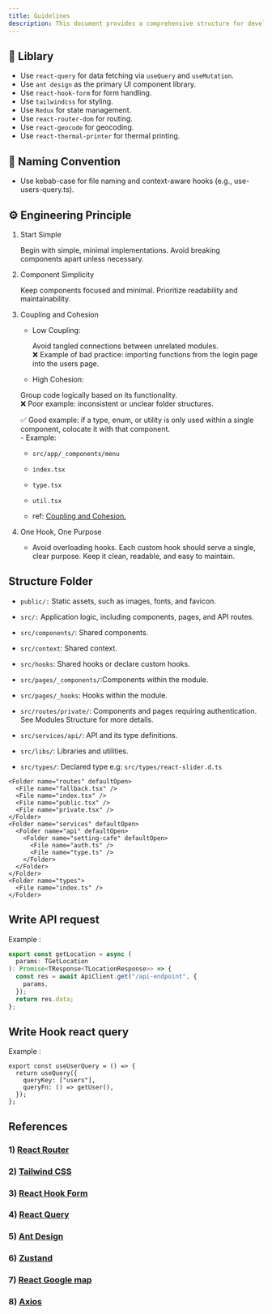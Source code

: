 ```yaml
---
title: Guidelines
description: This document provides a comprehensive structure for developing tantri cashier with VITE ReactJS. Here is a tidied-up version based on each context
---
```



## 🧩 Liblary

- Use `react-query` for data fetching via `useQuery` and `useMutation`.
- Use `ant design` as the primary UI component library.
- Use `react-hook-form` for form handling.
- Use `tailwindcss` for styling.
- Use `Redux` for state management.
- Use `react-router-dom` for routing.
- Use `react-geocode` for geocoding.
- Use `react-thermal-printer` for thermal printing.

## 📝 Naming Convention

- Use kebab-case for file naming and context-aware hooks (e.g., use-users-query.ts).

## ⚙️ Engineering Principle

1. Start Simple

   Begin with simple, minimal implementations. Avoid breaking components apart unless necessary.

2. Component Simplicity

   Keep components focused and minimal. Prioritize readability and maintainability.

3. Coupling and Cohesion

   - Low Coupling:

     Avoid tangled connections between unrelated modules. <br />❌ Example of bad
     practice: importing functions from the login page into the users page.

   - High Cohesion:

   Group code logically based on its functionality. <br />
   ❌ Poor example: inconsistent or unclear folder structures.

   ✅ Good example: if a type, enum, or utility is only used within a single
   component, colocate it with that component. <br />- Example:

   - `src/app/_components/menu`
   - `index.tsx`
   - `type.tsx`
   - `util.tsx`

   - ref: [Coupling and Cohesion.](https://betterprogramming.pub/coupling-cohesion-552b022492b2)

4. One Hook, One Purpose
   - Avoid overloading hooks. Each custom hook should serve a single, clear purpose.
     Keep it clean, readable, and easy to maintain.

## Structure Folder

- `public/:` Static assets, such as images, fonts, and favicon.

- `src/:` Application logic, including components, pages, and API routes.

- `src/components/`: Shared components.

- `src/context`: Shared context.

- `src/hooks`: Shared hooks or declare custom hooks.

- `src/pages/_components/`:Components within the module.

- `src/pages/_hooks`: Hooks within the module.

- `src/routes/private/`: Components and pages requiring authentication. See Modules Structure for more details.

- `src/services/api/`: API and its type definitions.

- `src/libs/`: Libraries and utilities.

- `src/types/`: Declared type e.g: `src/types/react-slider.d.ts`

<Files>

  <Folder name="public">
    <File name="favicon.ico" />
  </Folder>
  <Folder name="src" defaultOpen>
    <Folder name="components" defaultOpen>
      <Folder name="ui">
        <File name="button.tsx" />
        <File name="tabs.tsx" />
        <File name="dialog.tsx" />
      </Folder>
    </Folder> 
    <Folder name="context" defaultOpen>
      <File name="storeContext.tsx" />
    </Folder>
    <Folder name="hooks" defaultOpen>
      <Folder name="custom-hooks" defaultOpen>
        <File name="use-auth.ts" />
        <File name="use-alert-message.ts" />
      </Folder>
    </Folder>
    <Folder name="lib" defaultOpen>
      <Folder name="api"></Folder>
      <Folder name="constants">
        <File name="constants.ts" />
      </Folder>
      <Folder name="utils"></Folder>
    </Folder>
    <Folder name="pages" defaultOpen>
      <Folder name="Dashboard" defaultOpen> 
          <Folder name="_components" defaultOpen>
            <File name="index.tsx" />
          </Folder>
          <Folder name="_hooks">
            <File name="use-auth-mutation.tsx" />
            <File name="use-user-query.tsx" />
          </Folder>
          <File name="page.tsx" />      
      </Folder>
    </Folder>
   
    <Folder name="routes" defaultOpen>
      <File name="fallback.tsx" />
      <File name="index.tsx" />
      <File name="public.tsx" />
      <File name="private.tsx" />
    </Folder>
    <Folder name="services" defaultOpen>
      <Folder name="api" defaultOpen>
        <Folder name="setting-cafe" defaultOpen>
          <File name="auth.ts" />
          <File name="type.ts" />
        </Folder>
      </Folder>
    </Folder>
    <Folder name="types">
      <File name="index.ts" />
    </Folder>
   
  </Folder>
  <File name="package.json" />
</Files>

## Write API request

Example :

```ts
export const getLocation = async (
  params: TGetLocation
): Promise<TResponse<TLocationResponse>> => {
  const res = await ApiClient.get("/api-endpoint", {
    params,
  });
  return res.data;
};
```

## Write Hook react query

Example :

```tsx
export const useUserQuery = () => {
  return useQuery({
    queryKey: ["users"],
    queryFn: () => getUser(),
  });
};
```

## References

### 1) [React Router](https://reactrouter.com/docs/en/v6/getting-started/overview)

### 2) [Tailwind CSS](https://tailwindcss.com/docs)

### 3) [React Hook Form](https://react-hook-form.com/)

### 4) [React Query](https://react-query.tanstack.com/)

### 5) [Ant Design](https://ant.design/)

### 6) [Zustand](https://github.com/pmndrs/zustand)

### 7) [React Google map](https://www.npmjs.com/package/@react-google-maps/api)

### 8) [Axios](https://axios-http.com/docs/intro)
